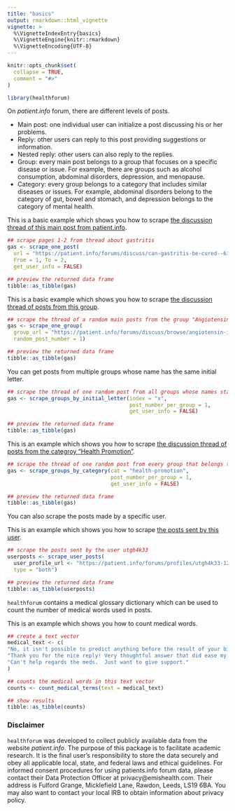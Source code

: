 ```yaml
---
title: "basics"
output: rmarkdown::html_vignette
vignette: >
  %\VignetteIndexEntry{basics}
  %\VignetteEngine{knitr::rmarkdown}
  %\VignetteEncoding{UTF-8}
---
```


```r
knitr::opts_chunk$set(
  collapse = TRUE,
  comment = "#>"
)
```

```r
library(healthforum)
```


On *patient.info* forum, there are different levels of posts.  

- Main post: one individual user can initialize a post discussing his or her problems. 
- Reply: other users can reply to this post providing suggestions or information. 
- Nested reply: other users can also reply to the replies.
- Group: every main post belongs to a group that focuses on a specific disease or issue. For example, there are groups such as alcohol consumption, abdominal disorders, depression, and menopause.
- Category: every group belongs to a category that includes similar diseases or issues. For example, abdominal disorders belong to the category of gut, bowel and stomach, and depression belongs to the category of mental health. 


This is a basic example which shows you how to scrape [the discussion thread of this main post from patient.info](https://patient.info/forums/discuss/can-gastritis-be-cured--613999).

``` r
## scrape pages 1-2 from thread about gastritis
gas <- scrape_one_post(
  url = "https://patient.info/forums/discuss/can-gastritis-be-cured--613999",
  From = 1, To = 2,
  get_user_info = FALSE)

## preview the returned data frame
tibble::as_tibble(gas)
```

This is a basic example which shows you how to scrape [the discussion thread of posts from this group](https://patient.info/forums/discuss/browse/angiotensin-ii-receptor-blockers-3037).

```r
## scrape the thread of a random main posts from the group "Angiotensin II Receptor Blockers"
gas <- scrape_one_group(
  group_url = "https://patient.info/forums/discuss/browse/angiotensin-ii-receptor-blockers-3037", 
  random_post_number = 1)

## preview the returned data frame
tibble::as_tibble(gas)
```

You can get posts from multiple groups whose name has the same initial letter. 

```r
## scrape the thread of one random post from all groups whose names starting with the letter "x".
gas <- scrape_groups_by_initial_letter(index = "x", 
                                       post_number_per_group = 1,
                                       get_user_info = FALSE)

## preview the returned data frame
tibble::as_tibble(gas)
```


This is an example which shows you how to scrape [the discussion thread of posts from the categroy "Health Promotion"](https://patient.info/forums/categories/health-promotion-17).

```r
## scrape the thread of one random post from every group that belongs to the categroy "Health Promotion"
gas <- scrape_groups_by_category(cat = "health-promotion", 
                                 post_number_per_group = 1, 
                                 get_user_info = FALSE)

## preview the returned data frame
tibble::as_tibble(gas)
```

You can also scrape the posts made by a specific user. 

This is an example which shows you how to scrape [the posts sent by this user](https://patient.info/forums/profiles/utgh4k33-1264038).

``` r
## scrape the posts sent by the user utgh4k33
userposts <- scrape_user_posts(
  user_profile_url <- "https://patient.info/forums/profiles/utgh4k33-1264038", 
  type = "both")

## preview the returned data frame
tibble::as_tibble(userposts)
```

`healthforum` contains a medical glossary dictionary which can be used to count the number of medical words used in posts. 

This is an example which shows you how to count medical words.

``` r
## create a text vector
medical_text <- c(
"No, it isn't possible to predict anything before the result of your biopsy is received.", 
"Thank you for the nice reply! Very thoughtful answer that did ease my fears!", 
"Can't help regards the meds.  Just want to give support."
)

## counts the medical words in this text vector
counts <- count_medical_terms(text = medical_text)

## show results
tibble::as_tibble(counts)
``` 


### Disclaimer
`healthforum` was developed to collect publicly available data from the website *patient.info*. The purpose of this package is to facilitate academic research. It is the final user's responsibility to store the data securely and obey all applicable local, state, and federal laws and ethical guidelines. For informed consent procedures for using patients.info forum data, please contact their Data Protection Officer at privacy@emishealth.com. Their address is Fulford Grange, Micklefield Lane, Rawdon, Leeds, LS19 6BA. You may also want to contact your local IRB to obtain information about privacy policy.
